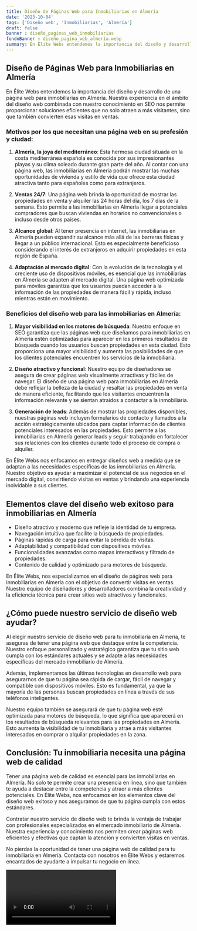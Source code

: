 ```yaml
---
title: Diseño de Páginas Web para Inmobiliarias en Almería
date: '2023-10-04'
tags: ['Diseño web', 'Inmobiliarias', 'Almería']
draft: false
banner : diseño_paginas_web_inmobiliarias
fondoBanner : diseño_pagina_web_almería.webp
summary: En Élite Webs entendemos la importancia del diseño y desarrollo de una página web para inmobiliarias en Almería. Nuestra experiencia en el ámbito del diseño web combinada con nuestro conocimiento en SEO nos permite proporcionar soluciones eficientes que no solo atraen a más visitantes, sino que también convierten esas visitas en ventas.
---
```


## Diseño de Páginas Web para Inmobiliarias en Almería

En Élite Webs entendemos la importancia del diseño y desarrollo de una página web para inmobiliarias en Almería. Nuestra experiencia en el ámbito del diseño web combinada con nuestro conocimiento en SEO nos permite proporcionar soluciones eficientes que no solo atraen a más visitantes, sino que también convierten esas visitas en ventas.

### Motivos por los que necesitan una página web en su profesión y ciudad:

1. **Almería, la joya del mediterráneo**: Esta hermosa ciudad situada en la costa mediterránea española es conocida por sus impresionantes playas y su clima soleado durante gran parte del año. Al contar con una página web, las inmobiliarias en Almería podrán mostrar las muchas oportunidades de vivienda y estilo de vida que ofrece esta ciudad atractiva tanto para españoles como para extranjeros.

2. **Ventas 24/7**: Una página web brinda la oportunidad de mostrar las propiedades en venta y alquiler las 24 horas del día, los 7 días de la semana. Esto permite a las inmobiliarias en Almería llegar a potenciales compradores que buscan viviendas en horarios no convencionales o incluso desde otros países.

3. **Alcance global**: Al tener presencia en internet, las inmobiliarias en Almería pueden expandir su alcance más allá de las barreras físicas y llegar a un público internacional. Esto es especialmente beneficioso considerando el interés de extranjeros en adquirir propiedades en esta región de España.

4. **Adaptación al mercado digital**: Con la evolución de la tecnología y el creciente uso de dispositivos móviles, es esencial que las inmobiliarias en Almería se adapten al mercado digital. Una página web optimizada para móviles garantiza que los usuarios puedan acceder a la información de las propiedades de manera fácil y rápida, incluso mientras están en movimiento.

### Beneficios del diseño web para las inmobiliarias en Almería:

1. **Mayor visibilidad en los motores de búsqueda**: Nuestro enfoque en SEO garantiza que las páginas web que diseñamos para inmobiliarias en Almería estén optimizadas para aparecer en los primeros resultados de búsqueda cuando los usuarios buscan propiedades en esta ciudad. Esto proporciona una mayor visibilidad y aumenta las posibilidades de que los clientes potenciales encuentren los servicios de la inmobiliaria.

2. **Diseño atractivo y funcional**: Nuestro equipo de diseñadores se asegura de crear páginas web visualmente atractivas y fáciles de navegar. El diseño de una página web para inmobiliarias en Almería debe reflejar la belleza de la ciudad y resaltar las propiedades en venta de manera eficiente, facilitando que los visitantes encuentren la información relevante y se sientan atraídos a contactar a la inmobiliaria.

3. **Generación de leads**: Además de mostrar las propiedades disponibles, nuestras páginas web incluyen formularios de contacto y llamados a la acción estratégicamente ubicados para captar información de clientes potenciales interesados en las propiedades. Esto permite a las inmobiliarias en Almería generar leads y seguir trabajando en fortalecer sus relaciones con los clientes durante todo el proceso de compra o alquiler.

En Élite Webs nos enfocamos en entregar diseños web a medida que se adaptan a las necesidades específicas de las inmobiliarias en Almería. Nuestro objetivo es ayudar a maximizar el potencial de sus negocios en el mercado digital, convirtiendo visitas en ventas y brindando una experiencia inolvidable a sus clientes.

<GifSeo />

<Cta />

## Elementos clave del diseño web exitoso para inmobiliarias en Almería

- Diseño atractivo y moderno que refleje la identidad de tu empresa.
- Navegación intuitiva que facilite la búsqueda de propiedades.
- Páginas rápidas de carga para evitar la pérdida de visitas.
- Adaptabilidad y compatibilidad con dispositivos móviles.
- Funcionalidades avanzadas como mapas interactivos y filtrado de propiedades.
- Contenido de calidad y optimizado para motores de búsqueda.

En Élite Webs, nos especializamos en el diseño de páginas web para inmobiliarias en Almería con el objetivo de convertir visitas en ventas. Nuestro equipo de diseñadores y desarrolladores combina la creatividad y la eficiencia técnica para crear sitios web atractivos y funcionales.

## ¿Cómo puede nuestro servicio de diseño web ayudar?

Al elegir nuestro servicio de diseño web para tu inmobiliaria en Almería, te aseguras de tener una página web que destaque entre la competencia. Nuestro enfoque personalizado y estratégico garantiza que tu sitio web cumpla con los estándares actuales y se adapte a las necesidades específicas del mercado inmobiliario de Almería.

Además, implementamos las últimas tecnologías en desarrollo web para asegurarnos de que tu página sea rápida de cargar, fácil de navegar y compatible con dispositivos móviles. Esto es fundamental, ya que la mayoría de las personas buscan propiedades en línea a través de sus teléfonos inteligentes.

Nuestro equipo también se asegurará de que tu página web esté optimizada para motores de búsqueda, lo que significa que aparecerá en los resultados de búsqueda relevantes para las propiedades en Almería. Esto aumenta la visibilidad de tu inmobiliaria y atrae a más visitantes interesados en comprar o alquilar propiedades en la zona.

## Conclusión: Tu inmobiliaria necesita una página web de calidad

Tener una página web de calidad es esencial para las inmobiliarias en Almería. No solo te permite crear una presencia en línea, sino que también te ayuda a destacar entre la competencia y atraer a más clientes potenciales. En Élite Webs, nos enfocamos en los elementos clave del diseño web exitoso y nos aseguramos de que tu página cumpla con estos estándares.

Contratar nuestro servicio de diseño web te brinda la ventaja de trabajar con profesionales especializados en el mercado inmobiliario de Almería. Nuestra experiencia y conocimiento nos permiten crear páginas web eficientes y efectivas que captan la atención y convierten visitas en ventas.

No pierdas la oportunidad de tener una página web de calidad para tu inmobiliaria en Almería. Contacta con nosotros en Élite Webs y estaremos encantados de ayudarte a impulsar tu negocio en línea.

<Video />

<CtaBot job='Inmobiliarias' city='Almería'/>

<Gmaps query='Almería+españa+maps' />